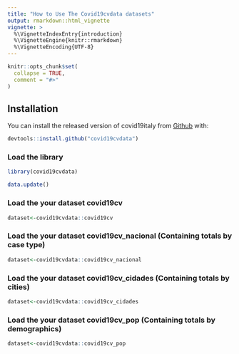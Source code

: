 ```yaml
---
title: "How to Use The Covid19cvdata datasets"
output: rmarkdown::html_vignette
vignette: >
  %\VignetteIndexEntry{introduction}
  %\VignetteEngine{knitr::rmarkdown}
  %\VignetteEncoding{UTF-8}
---
```


```r
knitr::opts_chunk$set(
  collapse = TRUE,
  comment = "#>"
)
```
## Installation

You can install the released version of covid19italy from [Github](https://github.com/marovski/covid19cvdata) with:

``` r
devtools::install.github("covid19cvdata")
```
### Load the library
```r
library(covid19cvdata)

data.update()
```

### Load the your dataset covid19cv
```r
dataset<-covid19cvdata::covid19cv
```
### Load the your dataset covid19cv_nacional (Containing totals by case type)
```r
dataset<-covid19cvdata::covid19cv_nacional
```
### Load the your dataset covid19cv_cidades (Containing totals by cities)
```r
dataset<-covid19cvdata::covid19cv_cidades
```
### Load the your dataset covid19cv_pop (Containing totals by demographics)
```r
dataset<-covid19cvdata::covid19cv_pop
```

